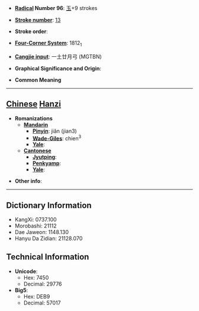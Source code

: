 * '''[[Wiktionary:Chinese radical index| Radical]] Number 96''': [[Wiktionary:Chinese radical index 玉|玉]]+9 strokes

* '''[[Wiktionary:Chinese total strokes index|Stroke number]]''': [[Wiktionary:Chinese total strokes index 13|13]]

* '''Stroke order''': 

* '''[[Wiktionary:Chinese four corner index|Four-Corner System]]''': 1812<sub>1</sub>

* '''[[Wiktionary:Chinese Cangjie index|Cangjie input]]''': 一土廿月弓 (MGTBN)

* '''Graphical Significance and Origin''': 

* '''Common Meaning'''

----

== [[Chinese]] [[Hanzi]] ==

* '''Romanizations'''
** '''[[Mandarin]]'''
*** '''[[Pinyin]]''': jiǎn (jian3)
*** '''[[Wade-Giles]]''': chien<sup>3</sup>
*** '''[[Yale]]''': 
** '''[[Cantonese]]'''
*** '''[[Jyutping]]''':
*** '''[[Penkyamp]]''': 
*** '''[[Yale]]''': 

* '''Other info''': 

----

== Dictionary Information ==

* KangXi: 0737.100
* Morobashi: 21112
* Dae Jaweon: 1148.130
* Hanyu Da Zidian: 21128.070

== Technical Information ==

* '''Unicode''':
** Hex: 7450
** Decimal: 29776
* '''Big5''':
** Hex: DEB9
** Decimal: 57017